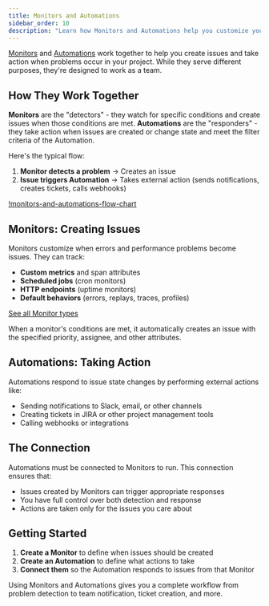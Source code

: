 ```yaml
---
title: Monitors and Automations
sidebar_order: 10
description: "Learn how Monitors and Automations help you customize your issue management process."
---
```


[Monitors](/product/monitors/) and [Automations](/product/automations/) work together to help you create issues and take action when problems occur in your project. While they serve different purposes, they're designed to work as a team.

## How They Work Together

**Monitors** are the "detectors" - they watch for specific conditions and create issues when those conditions are met. **Automations** are the "responders" - they take action when issues are created or change state and meet the filter criteria of the Automation.

Here's the typical flow:

1. **Monitor detects a problem** → Creates an issue
2. **Issue triggers Automation** → Takes external action (sends notifications, creates tickets, calls webhooks)

[!monitors-and-automations-flow-chart](./img/monitors-and-automations-flow-chart.png)

## Monitors: Creating Issues

Monitors customize when errors and performance problems become issues. They can track:

- **Custom metrics** and span attributes
- **Scheduled jobs** (cron monitors) 
- **HTTP endpoints** (uptime monitors)
- **Default behaviors** (errors, replays, traces, profiles)

[See all Monitor types](/product/monitors/#types-of-monitors)

When a monitor's conditions are met, it automatically creates an issue with the specified priority, assignee, and other attributes.

## Automations: Taking Action

Automations respond to issue state changes by performing external actions like:

- Sending notifications to Slack, email, or other channels
- Creating tickets in JIRA or other project management tools
- Calling webhooks or integrations

## The Connection

Automations must be connected to Monitors to run. This connection ensures that:

- Issues created by Monitors can trigger appropriate responses
- You have full control over both detection and response
- Actions are taken only for the issues you care about

## Getting Started

1. **Create a Monitor** to define when issues should be created
2. **Create an Automation** to define what actions to take
3. **Connect them** so the Automation responds to issues from that Monitor

Using Monitors and Automations gives you a complete workflow from problem detection to team notification, ticket creation, and more.